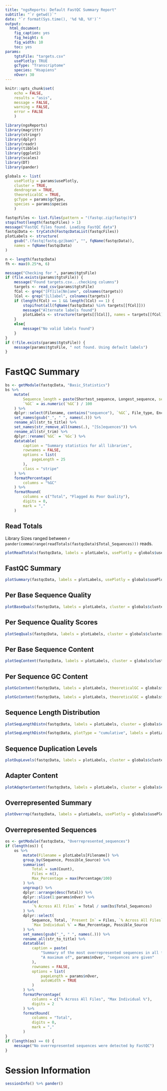 ```yaml
---
title: "ngsReports: Default FastQC Summary Report"
subtitle: "`r getwd()`"
date: "`r format(Sys.time(), '%d %B, %Y')`"
output: 
  html_document: 
    fig_caption: yes
    fig_height: 6
    fig_width: 10
    toc: yes
params:
    tgtsFile: "targets.csv"
    usePlotly: TRUE
    gcType: "Transcriptome"
    species: "Hsapiens"
    nOver: 30
---
```


```r
knitr::opts_chunk$set(
    echo = FALSE,
    results = "asis",
    message = FALSE, 
    warning = FALSE,
    error = FALSE
    )
```


```r
library(ngsReports)
library(magrittr)
library(stringr)
library(dplyr)
library(readr)
library(tibble)
library(ggplot2)
library(scales)
library(DT)
library(pander)
```

```r
globals <- list(
    usePlotly = params$usePlotly,
    cluster = TRUE,
    dendrogram = TRUE,
    theoreticalGC = TRUE,
    gcType = params$gcType,
    species = params$species
    )
```


```r
fastqcFiles <- list.files(pattern = "(fastqc.zip|fastqc)$")
stopifnot(length(fastqcFiles) > 1)
message("FastQC files found. Loading FastQC data")
fastqcData <- tryCatch(FastqcDataList(fastqcFiles))
plotLabels <- structure(
    gsub(".(fastq|fastq.gz|bam)", "", fqName(fastqcData)),	
    names = fqName(fastqcData)
)
```

```r
n <- length(fastqcData)
fh <- max(0.25*n, 6)
```


```r
message("Checking for ", params$tgtsFile)
if (file.exists(params$tgtsFile)) {
	message("Found targets.csv...checking columns")
	targets <- read_csv(params$tgtsFile)
	fCol <- grep("[Ff]ile[Nn]ame", colnames(targets))
	lCol <- grep("[Ll]abel", colnames(targets))
	if (length(fCol) == 1 && length(lCol) == 1) {
		stopifnot(all(fqName(fastqcData) %in% targets[[fCol]]))
		message("Alternate labels found")
		plotLabels <- structure(targets[[lCol]], names = targets[[fCol]])
	}
	else{
		message("No valid labels found")
	}
}
if (!file.exists(params$tgtsFile)) {
	message(params$tgtsFile, " not found. Using default labels")
}
```


# FastQC Summary


```r
bs <- getModule(fastqcData, "Basic_Statistics")
bs %>%
	mutate(
	    Sequence_length = paste(Shortest_sequence, Longest_sequence, sep = "-"),
	    `%GC` = as.numeric(`%GC`) / 100
	) %>%
	dplyr::select(Filename, contains("sequence"), `%GC`, File_type, Encoding, -contains("est")) %>%
	set_names(gsub("_", " ", names(.))) %>%
    rename_all(str_to_title) %>%
    set_names(str_remove_all(names(.), "[Ss]equences")) %>%
    rename_all(str_trim) %>%
    dplyr::rename(`%GC` = `%Gc`) %>%
    datatable(
        caption = "Summary statistics for all libraries",
        rownames = FALSE,
        options = list(
            pageLength = 25
        ),
        class = "stripe"
    ) %>%
    formatPercentage(
        columns = "%GC"
    ) %>%
    formatRound(
        columns = c("Total", "Flagged As Poor Quality"),
        digits = 0,
        mark = ","
    )
```

## Read Totals

Library Sizes ranged between `r pander(comma(range(readTotals(fastqcData)$Total_Sequences)))` reads.

```r
plotReadTotals(fastqcData, labels = plotLabels, usePlotly = globals$usePlotly)
```


## FastQC Summary

```r
plotSummary(fastqcData, labels = plotLabels, usePlotly = globals$usePlotly)
```

## Per Base Sequence Quality

```r
plotBaseQuals(fastqcData, labels = plotLabels, cluster = globals$cluster, dendrogram = globals$dendrogram, usePlotly = globals$usePlotly)
```

## Per Sequence Quality Scores

```r
plotSeqQuals(fastqcData, labels = plotLabels, cluster = globals$cluster, dendrogram = globals$dendrogram, usePlotly = globals$usePlotly)
```

## Per Base Sequence Content

```r
plotSeqContent(fastqcData, labels = plotLabels, cluster = globals$cluster, dendrogram = globals$dendrogram, usePlotly = globals$usePlotly)
```

## Per Sequence GC Content

```r
plotGcContent(fastqcData, labels = plotLabels, theoreticalGC = globals$theoreticalGC, gcType = globals$gcType, species = globals$species, cluster = globals$cluster, dendrogram = globals$dendrogram, usePlotly = globals$usePlotly)
```


```r
plotGcContent(fastqcData, labels = plotLabels, theoreticalGC = globals$theoreticalGC, gcType = globals$gcType, species = globals$species, plotType = "line", usePlotly = globals$usePlotly)
```

## Sequence Length Distribution

```r
plotSeqLengthDistn(fastqcData, labels = plotLabels, cluster = globals$cluster, dendrogram = globals$dendrogram, usePlotly = globals$usePlotly)
```

```r
plotSeqLengthDistn(fastqcData, plotType = "cumulative", labels = plotLabels, cluster = globals$cluster, dendrogram = globals$dendrogram, usePlotly = globals$usePlotly)
```

## Sequence Duplication Levels

```r
plotDupLevels(fastqcData, labels = plotLabels, cluster = globals$cluster, dendrogram = globals$dendrogram, usePlotly = globals$usePlotly)
```

## Adapter Content

```r
plotAdapterContent(fastqcData, labels = plotLabels, cluster = globals$cluster, dendrogram = globals$dendrogram, usePlotly = globals$usePlotly) 
```


## Overrepresented Summary

```r
plotOverrep(fastqcData, labels = plotLabels, usePlotly = globals$usePlotly)
```

## Overrepresented Sequences

```r
os <- getModule(fastqcData, "Overrepresented_sequences") 
if (length(os)) {
    os %>% 
        mutate(Filename = plotLabels[Filename]) %>%
        group_by(Sequence, Possible_Source) %>%
        summarise(
            Total = sum(Count),
            Files = n(),
            Max_Percentage = max(Percentage/100)
        ) %>%
        ungroup() %>%
        dplyr::arrange(desc(Total)) %>%
		dplyr::slice(1:params$nOver) %>%
        mutate(
            `% Across All Files` = Total / sum(bs$Total_Sequences)
        ) %>%
        dplyr::select(
            Sequence, Total, `Present In` = Files, `% Across All Files`, 
            `Max Individual %` = Max_Percentage, Possible_Source
        ) %>%
        set_names(gsub("_", " ", names(.))) %>%
        rename_all(str_to_title) %>%
        datatable(
            caption = paste(
                "Summary of the most overrepresented sequences in all files.",
                "A maximum of", params$nOver, "sequences are given"
            ),
            rownames = FALSE,
            options = list(
                pageLength = params$nOver,
                autoWidth = TRUE
            )
        ) %>%
        formatPercentage(
            columns = c("% Across All Files", "Max Individual %"),
            digits = 2
        ) %>%
        formatRound(
            columns = "Total",
            digits = 0,
            mark = ","
        )
}
if (length(os) == 0) {
	message("No overrepresented sequences were detected by FastQC")
}
```


# Session Information

```r
sessionInfo() %>% pander()
```

